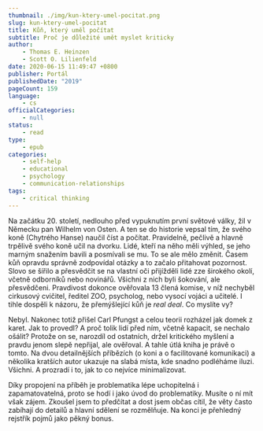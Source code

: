 ```yaml
---
thumbnail: ./img/kun-ktery-umel-pocitat.png
slug: kun-ktery-umel-pocitat
title: Kůň, který uměl počítat
subtitle: Proč je důležité umět myslet kriticky
author:
    - Thomas E. Heinzen
    - Scott O. Lilienfeld
date: 2020-06-15 11:49:47 +0800
publisher: Portál
publishedDate: "2019"
pageCount: 159
language:
    - cs
officialCategories:
    - null
status:
    - read
type:
    - epub
categories:
    - self-help
    - educational
    - psychology
    - communication-relationships
tags:
    - critical thinking
---
```


Na začátku 20. století, nedlouho před vypuknutím první světové války, žil v Německu pan Wilhelm von Osten. A ten se do historie vepsal tím, že svého koně (Chytrého Hanse) naučil číst a počítat. Pravidelně, pečlivě a hlavně trpělivě svého koně učil na dvorku. Lidé, kteří na něho měli výhled, se jeho marným snažením bavili a posmívali se mu. To se ale mělo změnit. Časem kůň opravdu správně zodpovídal otázky a to začalo přitahovat pozornost. Slovo se šířilo a přesvědčit se na vlastní oči přijížděli lidé zze širokého okolí, včetně odborníků nebo novinářů. Všichni z nich byli šokování, ale přesvědčeni. Pravdivost dokonce ověřovala 13 člená komise, v níž nechyběl cirkusový cvičitel, ředitel ZOO, psycholog, nebo vysocí vojáci a učitelé. I tihle dospěli k názoru, že přemýšlející kůň je _real deal_. Co myslíte vy?

Nebyl. Nakonec totiž přišel Carl Pfungst a celou teorii rozházel jak domek z karet. Jak to provedl? A proč tolik lidí před ním, včetně kapacit, se nechalo ošálit? Protože on se, narozdíl od ostatních, držel kritického myšlení a pravdu jenom slepě nepřijal, ale ověřoval. A tahle útlá kniha je právě o tomto. Na dvou detailnějších příbězích (o koni a o facilitované komunikaci) a několika kratších autor ukazuje na slabá místa, kde snadno podléháme iluzi. Všichni. A prozradí i to, jak to co nejvíce minimalizovat.

Díky propojení na příběh je problematika lépe uchopitelná i zapamatovatelná, proto se hodí i jako úvod do problematiky. Musíte o ní mít však zájem. Zkoušel jsem to předčítat a dost jsem občas cítil, že věty často zabíhají do detailů a hlavní sdělení se rozmělňuje. Na konci je přehledný rejstřík pojmů jako pěkný bonus.
